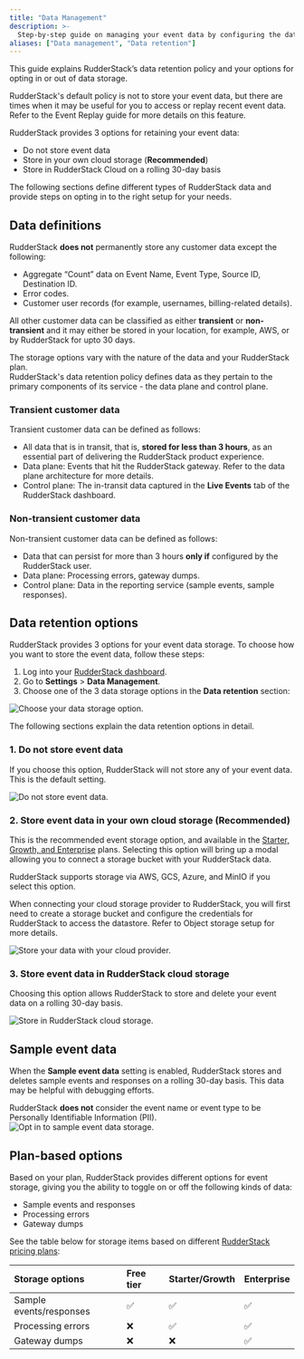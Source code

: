 ```yaml
---
title: "Data Management"
description: >-
  Step-by-step guide on managing your event data by configuring the data retention options.
aliases: ["Data management", "Data retention"]
---
```


This guide explains RudderStack’s data retention policy and your options for opting in or out of data storage. 

RudderStack's default policy is not to store your event data, but there are times when it may be useful for you to access or replay recent event data. Refer to the <Link to="/user-guides/administrators-guide/event-replay/">Event Replay</Link> guide for more details on this feature.

RudderStack provides 3 options for retaining your event data:

- <Link to="#1-do-not-store-event-data">Do not store event data</Link>
- <Link to="#2-store-event-data-in-your-own-cloud-storage-recommended">Store in your own cloud storage (<strong>Recommended</strong>)</Link>
- <Link to="#3-store-event-data-in-rudderstack-cloud-storage">Store in RudderStack Cloud on a rolling 30-day basis</Link>

The following sections define different types of RudderStack data and provide steps on opting in to the right setup for your needs.

## Data definitions

RudderStack **does not** permanently store any customer data except the following:

- Aggregate “Count” data on Event Name, Event Type, Source ID, Destination ID.
- Error codes.
- Customer user records (for example, usernames, billing-related details).

All other customer data can be classified as either **transient** or **non-transient** and it may either be stored in your location, for example, AWS, or by RudderStack for upto 30 days. 

<div class="infoBlock">
The storage options vary with the nature of the data and your RudderStack plan.
</div>

<div class="infoBlock">
RudderStack's data retention policy defines data as they pertain to the primary components of its service - the <Link to="/resources/glossary/#data-plane">data plane</Link> and <Link to="/resources/glossary/#control-plane">control plane</Link>.
</div>

### Transient customer data

Transient customer data can be defined as follows:

- All data that is in transit, that is, **stored for less than 3 hours**, as an essential part of delivering the RudderStack product experience.
- Data plane: Events that hit the RudderStack gateway. Refer to the <Link to="/resources/rudderstack-architecture/#data-plane-architecture">data plane architecture</Link> for more details.
- Control plane: The in-transit data captured in the <Link to="/dashboard-guides/live-events/">**Live Events**</Link> tab of the RudderStack dashboard.

### Non-transient customer data

Non-transient customer data can be defined as follows:

- Data that can persist for more than 3 hours **only if** configured by the RudderStack user.
- Data plane: Processing errors, gateway dumps.
- Control plane: Data in the reporting service (sample events, sample responses).

## Data retention options

RudderStack provides 3 options for your event data storage. To choose how you want to store the event data, follow these steps:

1. Log into your [RudderStack dashboard](https://app.rudderstack.com/).
2. Go to **Settings** > **Data Management**.
3. Choose one of the 3 data storage options in the **Data retention** section:

<img src="../assets/dashboard-guides/data-retention.png" alt="Choose your data storage option."/>

The following sections explain the data retention options in detail.

### 1. Do not store event data

If you choose this option, RudderStack will not store any of your event data. This is the default setting.

<img src="../assets/dashboard-guides/no-data-storage.png" alt="Do not store event data."/>

### 2. Store event data in your own cloud storage (Recommended)

This is the recommended event storage option, and available in the <a href="https://www.rudderstack.com/pricing/">Starter, Growth, and Enterprise</a> plans. Selecting this option will bring up a modal allowing you to connect a storage bucket with your RudderStack data.

<div class="infoBlock">
RudderStack supports storage via AWS, GCS, Azure, and MinIO if you select this option.
</div>

When connecting your cloud storage provider to RudderStack, you will first need to create a storage bucket and configure the credentials for RudderStack to access the datastore. Refer to <Link to="/user-guides/administrators-guide/event-replay/">Object storage setup</Link> for more details.

<img src="../assets/dashboard-guides/connect-cloud-storage.png"  alt="Store your data with your cloud provider."/>

### 3. Store event data in RudderStack cloud storage

Choosing this option allows RudderStack to store and delete your event data on a rolling 30-day basis.

<img src="../assets/dashboard-guides/rs-cloud-storage.png" alt="Store in RudderStack cloud storage."/>

## Sample event data

When the **Sample event data** setting is enabled, RudderStack stores and deletes sample events and responses on a rolling 30-day basis. This data may be helpful with debugging efforts. 

<div class="infoBlock">
RudderStack <strong>does not</strong> consider the event name or event type to be Personally Identifiable Information (PII).
</div>

<img src="../assets/dashboard-guides/sample-event-data.png" alt="Opt in to sample event data storage."/>

## Plan-based options

Based on your plan, RudderStack provides different options for event storage, giving you the ability to toggle on or off the following kinds of data:

- Sample events and responses
- Processing errors
- Gateway dumps

See the table below for storage items based on different [RudderStack pricing plans](https://www.rudderstack.com/pricing/):

| Storage options | Free tier | Starter/Growth | Enterprise |
| :----| :------| :-----| :-----|
| Sample events/responses | ✅  | ✅  | ✅ |
| Processing errors | ❌ |  ✅ | ✅ |
| Gateway dumps | ❌ |  ❌ | ✅ |

<br />
